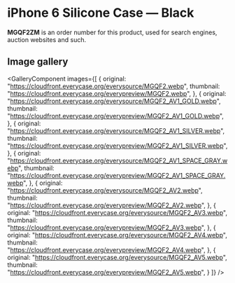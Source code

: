 
# iPhone 6 Silicone Case — Black

<Callout type='info' emoji='👉🏻'>**MGQF2ZM** is an order number for this product, used for search engines, auction websites and such.</Callout>

## Image gallery

<GalleryComponent
    images={[
      {
        original: "https://cloudfront.everycase.org/everysource/MGQF2.webp",
        thumbnail: "https://cloudfront.everycase.org/everypreview/MGQF2.webp",
      },
      {
        original: "https://cloudfront.everycase.org/everysource/MGQF2_AV1_GOLD.webp",
        thumbnail: "https://cloudfront.everycase.org/everypreview/MGQF2_AV1_GOLD.webp",
      },
      {
        original: "https://cloudfront.everycase.org/everysource/MGQF2_AV1_SILVER.webp",
        thumbnail: "https://cloudfront.everycase.org/everypreview/MGQF2_AV1_SILVER.webp",
      },
      {
        original: "https://cloudfront.everycase.org/everysource/MGQF2_AV1_SPACE_GRAY.webp",
        thumbnail: "https://cloudfront.everycase.org/everypreview/MGQF2_AV1_SPACE_GRAY.webp",
      },
      {
        original: "https://cloudfront.everycase.org/everysource/MGQF2_AV2.webp",
        thumbnail: "https://cloudfront.everycase.org/everypreview/MGQF2_AV2.webp",
      },
      {
        original: "https://cloudfront.everycase.org/everysource/MGQF2_AV3.webp",
        thumbnail: "https://cloudfront.everycase.org/everypreview/MGQF2_AV3.webp",
      },
      {
        original: "https://cloudfront.everycase.org/everysource/MGQF2_AV4.webp",
        thumbnail: "https://cloudfront.everycase.org/everypreview/MGQF2_AV4.webp",
      },
      {
        original: "https://cloudfront.everycase.org/everysource/MGQF2_AV5.webp",
        thumbnail: "https://cloudfront.everycase.org/everypreview/MGQF2_AV5.webp",
      }
    ]}
  />
